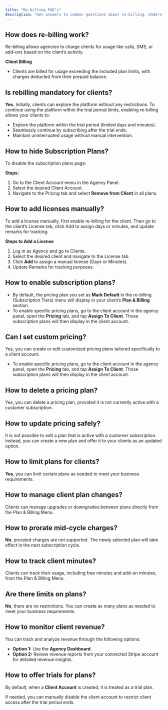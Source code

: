 ```yaml
---
title: "Re-billing FAQ’s"
description: "Get answers to common questions about re-billing. Understand processes, billing cycles, and troubleshooting tips for seamless account management."
---
```


## How does re-billing work?

Re-billing allows agencies to charge clients for usage like calls, SMS, or add-ons based on the client’s activity.

**Client Billing**

- Clients are billed for usage exceeding the included plan limits, with charges deducted from their prepaid balance.

## Is rebilling mandatory for clients?

**Yes.** Initially, clients can explore the platform without any restrictions. To continue using the platform within the trial period limits, enabling re-billing allows your clients to:

- Explore the platform within the trial period (limited days and minutes).
- Seamlessly continue by subscribing after the trial ends.
- Maintain uninterrupted usage without manual intervention.

## How to hide Subscription Plans?

To disable the subscription plans page:

**Steps:**

1. Go to the Client Account menu in the Agency Panel.
2. Select the desired Client Account.
3. Navigate to the Pricing tab and select **Remove from Client** in all plans.

## How to add licenses manually?

To add a license manually, first enable re-billing for the client. Then go to the client’s License tab, click Add to assign days or minutes, and update remarks for tracking.

**Steps to Add a License**

1. Log in as Agency and go to Clients.
2. Select the desired client and navigate to the License tab.
3. Click **Add** to assign a manual license (Days or Minutes).
4. Update Remarks for tracking purposes.

## How to enable subscription plans?

- By default, the pricing plan you set as **Mark Default** in the re-billing (Subscription Tiers) menu will display in your client’s **Plan & Billing** section. 
- To enable specific pricing plans, go to the client account in the agency panel, open the **Pricing** tab, and tap **Assign To Client**. Those subscription plans will then display in the client account.

## Can I set custom pricing?

Yes, you can create or edit customized pricing plans tailored specifically to a client account.

- To enable specific pricing plans, go to the client account in the agency panel, open the **Pricing** tab, and tap **Assign To Client**. Those subscription plans will then display in the client account.

## How to delete a pricing plan?

Yes, you can delete a pricing plan, provided it is not currently active with a customer subscription. 

## How to update pricing safely?

It is not possible to edit a plan that is active with a customer subscription. Instead, you can create a new plan and offer it to your clients as an updated option.

## How to limit plans for clients?

**Yes**, you can limit certain plans as needed to meet your business requirements. 

## How to manage client plan changes?

Clients can manage upgrades or downgrades between plans directly from the Plan & Billing Menu.  

## How to prorate mid-cycle charges?

**No**, prorated charges are not supported. The newly selected plan will take effect in the next subscription cycle. 

## How to track client minutes?

Clients can track their usage, including free minutes and add-on minutes, from the Plan & Billing Menu.

## Are there limits on plans?

**No**, there are no restrictions. You can create as many plans as needed to meet your business requirements. 

## How to monitor client revenue?

You can track and analyze revenue through the following options:

- **Option 1:** Use the **Agency Dashboard**.  
- **Option 2:** Review revenue reports from your connected Stripe account for detailed revenue insights.

## How to offer trials for plans?

By default, when a **Client Account** is created, it is treated as a trial plan.

If needed, you can manually disable the client account to restrict client access after the trial period ends.